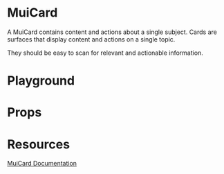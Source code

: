 

<Meta title="Mirage/MuiCard" of={MuiCardStories} />

# MuiCard

A MuiCard contains content and actions about a single subject. Cards are surfaces that display content and actions on a single topic.

They should be easy to scan for relevant and actionable information.

# Playground

<Canvas of={MuiCardStories.Playground} />

# Props

<Controls />

# Resources

[MuiCard Documentation](https://mui.com/material-ui/api/card/)
